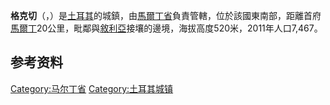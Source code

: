 {{Infobox settlement
|name          =格克切
|other_name             = 
|native_name            = Gökçe
|settlement_type        =Town
|image_skyline          = 
|imagesize              = 
|image_caption          = 
|pushpin_map           = Turkey
|pushpin_label_position =left
|pushpin_map_caption    =在土耳其的位置
|subdivision_type       = [[国家|国家]]
|subdivision_name       ={{flag|Turkey}}
|subdivision_type1      =[[土耳其行政区划|省]]
|subdivision_name1      = [[马尔丁省|马尔丁省]]
|subdivision_type2      = {{tsl|en|Districts of Turkey||县}}
|subdivision_name2      = [[克孜勒泰佩|克孜勒泰佩]] 
|subdivision_type3      = 
|subdivision_name3      =
|area_total_km2           = 
|population_as_of               =2011
|population_footnotes           =<ref>{{cite web|url=http://rapor.tuik.gov.tr/reports/rwservlet?adnksdb2&ENVID=adnksdb2Env&report=wa_idari_yapi_10sonrasi.RDF&p_il1=47&p_yil=2011&p_dil=2&desformat=html|title=Turkstat|publisher=Turkish Statistical Institute|accessdate=10 April 2012|url-status=dead|archiveurl=https://web.archive.org/web/20141104220419/http://rapor.tuik.gov.tr/reports/rwservlet?adnksdb2&ENVID=adnksdb2Env&report=wa_idari_yapi_10sonrasi.RDF&p_il1=47&p_yil=2011&p_dil=2&desformat=html|archivedate=2014-11-04}}</ref>
|population_total               =7467
|population_density_km2         =
|timezone=[[欧洲东部时间|EET]]
|utc_offset=+2
|timezone_DST=[[欧洲东部夏令时间|EEST]]
|utc_offset_DST=+3
|coordinates            = {{coord|37|12|N|40|42|E|region:TR|display=inline,title}}
|elevation_footnotes    =  
|elevation_m            =520
|elevation_ft           =1705
|postal_code_type=[[邮政编码|邮政编码]]
|postal_code = 47420
|area_code = 0482 
|blank_info = 47
|blank_name={{tsl|en|Turkish car number plates||车牌}}
|website                = 
|footnotes              = 
}}
'''格克切'''（{{lang-tr|Gökçe}}，{{lang-ku|Selax}}）是[[土耳其|土耳其]]的城鎮，由[[馬爾丁省|馬爾丁省]]負責管轄，位於該國東南部，距離首府[[馬爾丁|馬爾丁]]20公里，毗鄰與[[敘利亞|敘利亞]]接壤的邊境，海拔高度520米，2011年人口7,467。

==参考资料==
{{refs}}

{{Authority control}}
{{DEFAULTSORT:Gokce, Mardin}}
[[Category:马尔丁省|Category:马尔丁省]]
[[Category:土耳其城镇|Category:土耳其城镇]]
{{Turkey-geo-stub}}